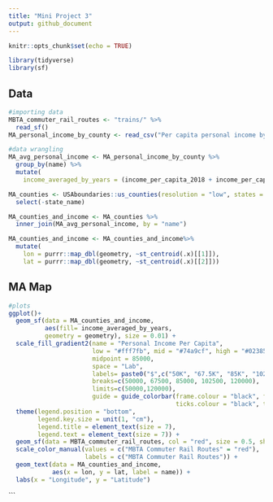 ```yaml
---
title: "Mini Project 3"
output: github_document
---
```


```r
knitr::opts_chunk$set(echo = TRUE)
```


```r
library(tidyverse)
library(sf)
```

## Data

```r
#importing data
MBTA_commuter_rail_routes <- "trains/" %>% 
  read_sf()
MA_personal_income_by_county <- read_csv("Per capita personal income by county.csv") 

#data wrangling 
MA_avg_personal_income <- MA_personal_income_by_county %>% 
  group_by(name) %>% 
  mutate( 
    income_averaged_by_years = (income_per_capita_2018 + income_per_capita_2019 + income_per_capita_2020)/3)

MA_counties <- USAboundaries::us_counties(resolution = "low", states = c("massachusetts")) %>% 
  select(-state_name)

MA_counties_and_income <- MA_counties %>% 
  inner_join(MA_avg_personal_income, by = "name") 

MA_counties_and_income <- MA_counties_and_income%>%
  mutate(
    lon = purrr::map_dbl(geometry, ~st_centroid(.x)[[1]]),
    lat = purrr::map_dbl(geometry, ~st_centroid(.x)[[2]]))
```

## MA Map


```r
#plots
ggplot()+
  geom_sf(data = MA_counties_and_income, 
          aes(fill= income_averaged_by_years,
          geometry = geometry), size = 0.01) +
  scale_fill_gradient2(name = "Personal Income Per Capita",
                       low = "#fff7fb", mid = "#74a9cf", high = "#023858", 
                       midpoint = 85000, 
                       space = "Lab",
                       labels= paste0("$",c("50K", "67.5K", "85K", "102.5K", "120K")),
                       breaks=c(50000, 67500, 85000, 102500, 120000),
                       limits=c(50000,120000),
                       guide = guide_colorbar(frame.colour = "black", frame.linewidth = 1,
                                              ticks.colour = "black", ticks.linewidth = 1)) +
  theme(legend.position = "bottom",
        legend.key.size = unit(1, "cm"),
        legend.title = element_text(size = 7),
        legend.text = element_text(size = 7)) + 
  geom_sf(data = MBTA_commuter_rail_routes, col = "red", size = 0.5, show.legend = "line") +
  scale_color_manual(values = c("MBTA Commuter Rail Routes" = "red"), 
                     labels = c("MBTA Commuter Rail Routes")) +
  geom_text(data = MA_counties_and_income, 
            aes(x = lon, y = lat, label = name)) +
  labs(x = "Longitude", y = "Latitude")
```
```

